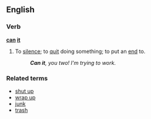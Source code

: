 ==English==

===Verb===
'''[[can]] [[it]]'''

#{{idiom}} To [[silence]]; to [[quit]] doing something; to put an [[end]] to.
#: '''''Can it''', you two!  I'm trying to work.''

===Related terms===
*[[shut up]]
*[[wrap up]]
*[[junk]] <!-- As in to junk a project-->
*[[trash]] <!-- As in to trash an idea-->
